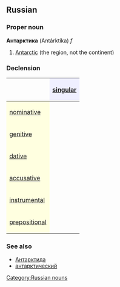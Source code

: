 ==Russian==
[[Category:Russian nouns]]
===Proper noun===
'''Антарктика''' (Antárktika) ''f''

#[[Antarctic]] (the region, not the continent)

===Declension===
{| border="1" cellpadding="4" cellspacing="0"
!
! style="background-color: #EFEFFF" align="center"|[[singular]]
|-
! style="background-color: #FFFFE0" align="left"|[[nominative case|nominative]]
| align="center"|{{RUchar|Анта́рктика}}
|-
! style="background-color: #FFFFE0" align="left"|[[genitive case|genitive]]
| align="center"|{{RUchar|Анта́рктики}}
|-
! style="background-color: #FFFFE0" align="left"|[[dative case|dative]]
| align="center"|{{RUchar|Анта́рктике}}
|-
! style="background-color: #FFFFE0" align="left"|[[accusative case|accusative]]
| align="center"|{{RUchar|Анта́рктику}}
|-
! style="background-color: #FFFFE0" align="left"|[[instrumental case|instrumental]]
| align="center"|{{RUchar|Анта́рктикой, -ою}}
|-
! style="background-color: #FFFFE0" align="left"|[[prepositional case|prepositional]]
| align="center"|{{RUchar|об Анта́рктике}}
|}

===See also===
*[[Антарктида]]
*[[антарктический]]